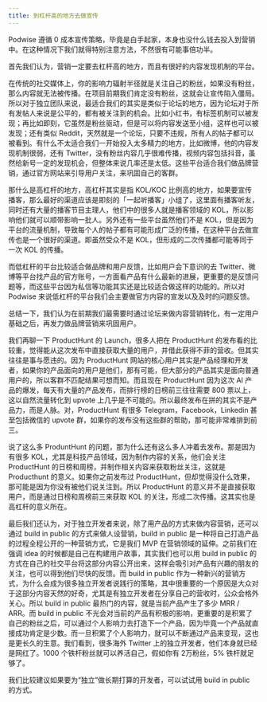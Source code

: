 ```yaml
---
title: 到杠杆高的地方去做宣传
---
```


Podwise 遵循 0 成本宣传策略，毕竟是白手起家，本身也没什么钱去投入到营销中。在这种情况下我们就得特别注意方法，不然很有可能事倍功半。

首先我们认为，营销一定要去杠杆高的地方，而且有很好的内容发现机制的平台。

在传统的社交媒体上，你的影响力辐射半径就是关注自己的粉丝，如果没有粉丝，那么内容就无法被传播。在项目前期我们肯定没有粉丝，这就会让宣传陷入僵局。所以对于独立团队来说，最适合我们的其实是类似于论坛的地方，因为论坛对于所有发帖人来说是公平的，都有被关注到的机会。比如小红书，有标签机制可以被发现；再比如即刻，它虽然是粉丝驱动，但是可以将内容发送至小组，这样也可以被发现；还有类似 Reddit，天然就是一个论坛，只要不违规，所有人的帖子都可以被看到。有什么不太适合我们一开始投入太多精力的地方，比如微博，他的内容发现机制很弱，还有 Twitter，没有粉丝内容几乎很难传播，视频内容包括抖音，虽然给新号一定的发现机会，但整体来说几率还是太低。这些平台适合我们做品牌营销，通过官方网站来引导用户关注，来巩固自己的客群。

那什么是高杠杆的地方，高杠杆其实是指 KOL/KOC 比例高的地方，如果要宣传播客，那么最好的渠道应该是即刻的「一起听播客」小组了，这里面有播客听友，同时还有大量的播客节目主理人，他们中的很多人就是播客领域的 KOL，所以影响他们就可以顺带影响一批人。另外还有一些平台虽然他们不是 KOL，但是因为平台的流量机制，导致每个人的帖子都有可能形成广泛的传播，在这种平台去做宣传也是一个很好的渠道。即虽然受众不是 KOL，但形成的二次传播都可能等同于一次 KOL 的传播。

而低杠杆的平台比较适合做品牌和用户反馈，比如用户会下意识的去 Twitter、微博等平台找产品的官方账号，一方面看产品有什么最新的进展，更重要的是反馈问题等，而这些平台因为私信等功能其实还是比较适合做这样的功能的。所以对 Podwise 来说低杠杆的平台我们会主要做官方内容的宣发以及及时的问题反馈。

总结一下，我们认为在前期我们最需要时通过论坛来做内容营销转化，有一定用户基础之后，再发力做品牌营销来巩固用户。

我们再聊一下 ProductHunt 的 Launch，很多人把在 ProductHunt 的发布看的比较重，觉得能从这次发布中直接获取大量的用户，并借此获得不菲的营收。但其实往往是事与愿违的。因为 ProductHunt 网站的核心用户其实是产品经理和开发者，如果你的产品面向的用户是他们，那有可能，但大部分的产品其实是面向普通用户的，所以客群不匹配结果可想而知。而且现在 ProductHunt 因为这次 AI 产品的爆发，每天有大量的产品发布，而排行榜的日榜前三往往需要 800 票以上，这以自然流量转化到 upvote 上几乎是不可能的。所以最终发布在拼的其实不是产品力，而是人脉。对，ProductHunt 有很多 Telegram，Facebook，Linkedin 甚至包括微信的 upvote 群，如果你的发布没有这些群的帮助，那可能非常难排到前三。

说了这么多 ProduntHunt 的问题，那为什么还有这么多人冲着去发布。那是因为有很多 KOL，尤其是科技产品领域，因为制作内容的关系，他们会关注 ProductHunt 的日榜和周榜，并制作相关内容来获取粉丝关注，这就是 Producthunt 的意义。如果你之前发布过 ProductHunt，但却觉得没什么效果，那可能是因为你没有被他们说关注到。所以 ProductHunt 的意义并不是直接获取用户，而是通过日榜和周榜前三来获取 KOL 的关注，形成二次传播。这其实也是高杠杆的意义所在。

最后我们还认为，对于独立开发者来说，除了用产品的方式来做内容营销，还可以通过 build in public 的方式来做人设营销，build in public 是一种将自己打造产品的过程全程公开的一种营销方式，它是我们 MVP 在营销领域的延伸。之前我们在强调 idea 的时候都是自己在构建用户故事，其实我们也可以用 build in public 的方式在自己的社交平台将这部分内容公开出来，这样会吸引对产品有兴趣的朋友的关注，也可以得到他们尽快的反馈。而 build in public 作为一种新兴的营销方式，为什么会成为很多独立开发者说践行的策略，其中很重要的一个原因是大众对于这部分内容天然的好奇，尤其是有独立开发者在分享自己的营收时，公众会格外关心。所以 build in public 最热门的内容，就是当前产品产生了多少 MRR / ARR。而 build in public 不光会对当前的产品有积极的影响，更重要的是积累了自己的粉丝之后，可以通过个人影响力去打造下一个产品，因为毕竟一个产品就直接成功肯定是少数。而一旦积累了个人影响力，就可以不断通过产品来变现，这也是更长久的生意。我们看到，很多海外 Twitter 上的独立开发者，他们本身就已经是网红了。1000 个铁杆粉丝就可以养活自己，假如你有 2万粉丝，5% 铁杆就足够了。

我们比较建议如果要为“独立”做长期打算的开发者，可以试试用 build in public 的方式。
